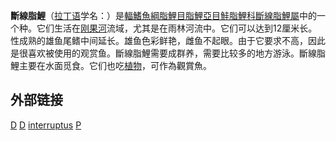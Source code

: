 {{Speciesbox 
| genus = Phenacogrammus
| species = interruptus
| image = Phenacogrammus interruptus (aka).jpg
| status = LC
| status_system = IUCN3.1
| authority =  [[Boulenger|Boulenger]], 1899
| synonyms = *''Micralestes interruptus, Boulenger, 1899''
*''Alestopetersius interruptus, Boulenger, 1899''
*''Hemigrammalestes interruptus, Boulenger, 1899''
}}
'''斷線脂鯉'''（[[拉丁语|拉丁语]]学名：''{{lang|la|Phenacogrammus interruptus}}''）是[[輻鰭魚綱|輻鰭魚綱]][[脂鯉目|脂鯉目]][[脂鯉亞目|脂鯉亞目]][[鮭脂鯉科|鮭脂鯉科]][[斷線脂鯉屬|斷線脂鯉屬]]中的一个种。它们生活在[[刚果河|刚果河]]流域，尤其是在雨林河流中。它们可以达到12厘米长。性成熟的雄鱼尾鳍中间延长。雄鱼色彩鲜艳，雌鱼不起眼。由于它要求不高，因此是很喜欢被使用的观赏鱼。斷線脂鯉需要成群养，需要比较多的地方游泳。斷線脂鯉主要在水面觅食。它们也吃[[植物|植物]]，可作為觀賞魚。

==外部链接==
{{Commons|Phenacogrammus interruptus|斷線脂鯉屬}}
{{Taxonbar|from=Q530817}}

[[Category:IUCN红色名录无危物种|D]]
[[Category:觀賞魚|D]]
[[Category:斷線脂鯉屬|interruptus]]
[[Category:1899年描述的鱼类|P]]
